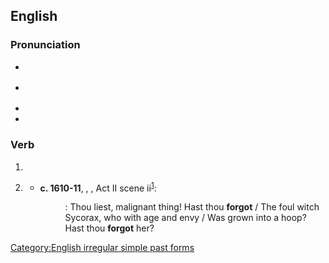 ==English==

===Pronunciation===
* {{a|RP}} {{IPA|/fəˈɡɒt/|lang=en}}
* {{a|GA}} {{IPA|/fɚˈɡɑt/|lang=en}}
* {{audio|en-us-forgot.ogg|Audio (US)|lang=en}}
* {{rhymes|ɒt|lang=en}}

===Verb===
{{head|en|verb form}}

# {{en-simple past of|forget}}
# {{lb|en|archaic}} {{en-past of|forget}}
#* '''c. 1610-11''', {{w|William Shakespeare}}, ''{{w|The Tempest}}'', Act II scene ii<sup>[http://www.opensourceshakespeare.org/views/plays/play_view.php?WorkID=tempest&Scope=entire&pleasewait=1&msg=pl]</sup>:
#*: {{smallcaps|Prospero}}: Thou liest, malignant thing! Hast thou '''forgot''' / The foul witch Sycorax, who with age and envy / Was grown into a hoop? Hast thou '''forgot''' her?

[[Category:English irregular simple past forms]]